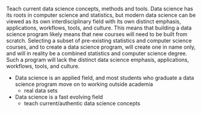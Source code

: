 Teach current data science concepts, methods and tools.
Data science has its roots in computer science and statistics, 
but modern data science can be viewed as its own interdisciplinary field 
with its own distinct emphasis, applications, workflows, tools, and culture.
This means that building a data science program likely means that new courses
will need to be built from scratch. 
Selecting a subset of pre-existing statistics and computer science courses, 
and to create a data science program, will create one in name only,
and will in reality be a combined statistics and computer science degree. 
Such a program will lack the distinct data science emphasis, applications, 
workflows, tools, and culture.




- Data science is an applied field, and most students who graduate a data science program move on to working outside academia
  - real data sets
- Data science is a fast evolving field
  - teach current/authentic data science concepts

